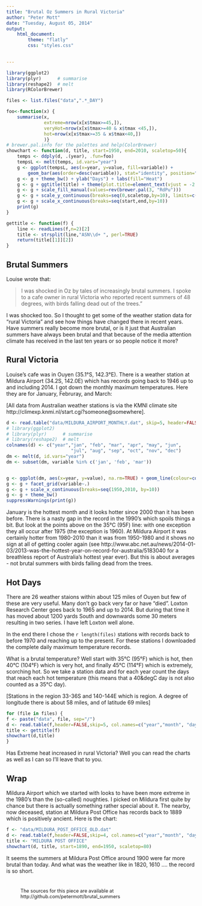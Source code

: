 ```yaml
---
title: "Brutal Oz Summers in Rural Victoria"
author: "Peter Mott"
date: "Tuesday, August 05, 2014"
output: 
    html_document:
        theme: "flatly"
        css: "styles.css"
  

---
```


```r
library(ggplot2)
library(plyr)      # summarise
library(reshape2)  # melt
library(RColorBrewer)

files <- list.files("data",".*_DAY")

foo<-function(x) {
    summarise(x, 
              extreme=nrow(x[x$tmax>=45,]),
              veryHot=nrow(x[x$tmax>=40 & x$tmax <45,]),
              hot=nrow(x[x$tmax>=35 & x$tmax<40,]) 
              )}
# brewer.pal.info for the palettes and help(ColorBrewer)
showchart <- function(d, title, start=1950, end=2010, scaletop=50){
    temps <- ddply(d, .(year), .fun=foo)
    tempsL <- melt(temps, id.vars="year")
    g <- ggplot(tempsL, aes(x=year, y=value, fill=variable)) + 
        geom_bar(aes(order=desc(variable)), stat="identity", position="stack")
    g <- g + theme_bw() + ylab("Days") + labs(fill="Heat")
    g <- g + ggtitle(title) + theme(plot.title=element_text(vjust = -2.5))
    g <- g + scale_fill_manual(values=rev(brewer.pal(3, "RdPu")))
    g <- g + scale_y_continuous(breaks=seq(0,scaletop,by=10), limits=c(0,scaletop))
    g <- g + scale_x_continuous(breaks=seq(start,end,by=10))
    print(g)
}

gettitle <- function(f) {
    line <- readLines(f,n=2)[2]
    title <- strsplit(line,"ASN\\d+ ", perl=TRUE)
    return(title[[1]][2])
}
```

## Brutal Summers

Louise wrote that:

> I was shocked in Oz by tales of increasingly brutal summers. I spoke to a cafe 
> owner in rural Victoria who reported recent summers of 48 degrees, with birds
> falling dead out of the trees."

I was shocked too. So I thought to get some of the weather station data for "rural Victoria" and see how things have changed there in recent years. Have summers really become more brutal, or is it just that Australian summers have always been brutal and that because of the media attention climate has received in the last ten years or so people notice it more? 


## Rural Victoria

Louise's cafe was in Ouyen (35.1&deg;S, 142.3&deg;E). There is a weather station at Mildura Airport (34.2S,  142.0E) which has records going back to 1946 up to and including 2014. I got down the monthly maximum temperatures. Here they are for January, Februray, and March:

[All data from Australian weather stations is via the KMNI climate site http://climexp.knmi.nl/start.cgi?someone@somewhere]. 


```r
d <- read.table("data/MILDURA_AIRPORT_MONTHLY.dat", skip=5, header=FALSE,na.strings="-999.9")
# library(ggplot2)
# library(plyr)      # summarise
# library(reshape2)  # melt
colnames(d) <- c("year","jan", "feb", "mar", "apr", "may", "jun", 
                        "jul", "aug", "sep", "oct", "nov", "dec")
dm <- melt(d, id.vars="year")  
dm <- subset(dm, variable %in% c('jan', 'feb', 'mar'))


g <- ggplot(dm, aes(x=year, y=value), na.rm=TRUE) + geom_line(colour=colors()[553])+geom_point() + geom_hline(yintercept=35, linetype="dashed", colour="#888888")
g <- g + facet_grid(variable~.)
g <- g + scale_x_continuous(breaks=seq(1950,2010, by=10))
g <- g + theme_bw()
suppressWarnings(print(g))

```

January is the hottest month and it looks hotter since 2000 than it has been before. There is a nasty gap in the record in the 1990's which spoils things a bit. But look at the points above on the 35&deg;C (95F) line: with one exception they all occur after 1975 (the exception is 1960). At Mildura Airport it was certainly hotter from 1980-2010 than it was from 1950-1980 and it shows no sign at all of getting cooler again (see http://www.abc.net.au/news/2014-01-03/2013-was-the-hottest-year-on-record-for-australia/5183040 for a breathless report of  Australia's hottest year ever). But this is about averages - not brutal summers with birds falling dead from the trees. 

## Hot Days

There are 26 weather staions within about 125 miles of Ouyen but few of these are very useful. Many don't go back very far or have "died". Loxton Research Center goes back to 1965 and up to 2014. But during that time it has moved about 1200 yards South and downwards some 30 meters resulting in two series. I have left Loxton well alone.

In the end there I chose the `r length(files)` stations with records back to before 1970 and reaching up to the present. For these stations I downloaded the complete daily maximum temperature records. 

What is a brutal temperature?  Well start with 35&deg;C (95&deg;F) which is hot, then 40&deg;C (104&deg;F) which is very hot, and finally 45&deg;C (114&deg;F) which is extremely, scorching hot. So we take a station data and for each year count the days that reach each hot temperature (this means that a 40&degC day is not also counted as a 35&deg;C day).

[Stations in the region 33-36S and 140-144E which is region. A degree of longitude there is about 58 miles, and of latitude 69 miles] 

```r
for (file in files) {
f <- paste("data", file, sep="/")
d <- read.table(f,header=FALSE,skip=5, col.names=c("year","month", "day", "tmax"))
title <- gettitle(f)
showchart(d,title)
}

```
Has Extreme heat increased in rural Victoria? Well you can read the charts as well as I can so I'll leave that to you. 

## Wrap

Mildura Airport which we started with looks to have been more extreme in the 1980's than the (so-called) noughties. I picked on Mildura first quite by chance but there is actually something rather special about it. The nearby, now deceased, station at Mildura Post Office has records back to 1889 which is positively ancient. Here is the chart:

```r
f <- "data/MILDURA_POST_OFFICE_OLD.dat"
d <- read.table(f,header=FALSE,skip=4, col.names=c("year","month", "day", "tmax"))
title <- "MILDURA POST OFFICE"
showchart(d, title, start=1890, end=1950, scaletop=80)
```

It seems the summers at Mildura Post Office around 1900 were far more brutal than today. And what was the weather like in 1820, 1610 .... the record is so short. 

<div style="font-size:90%; margin:3em">
The sources for this piece are available at http://github.com/petermott/brutal_summers
</div>


